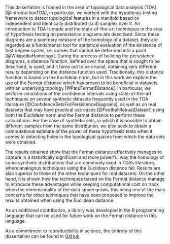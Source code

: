 
This dissertation is framed in the area of topological data analysis (TDA) [@IntroductionTDA], in particular, we worked with the hypothesis testing framework to detect topological features in a manifold based on independent and identically distributed (i.i.d) samples over it. An introduction to TDA is made and the state-of-the-art techniques in the area of ​​hypothesis testing on persistence diagrams are described. Since these diagrams are a summary measure of the homology of a dataset, they are regarded as a fundamental tool for statistical evaluation of the existence of first degree cycles, i.e. curves that cannot be deformed into a point [@WikipediaHomology]. During the process of building the persistence diagrams, a distance function, defined over the space that is sought to be described, is used, and it turns out to be crucial, obtaining very different results depending on the distance function used. Traditionally, this distance function is based on the Euclidean norm, but in this work we explore the use of the *Fermat distance* which has proven to be beneficial in datasets with an underlying topology [@PatuFermatDistance]. In particular, we perform simulations of the confidence intervals using state-of-the-art techniques on several synthetic datasets frequently used in the TDA literature [@ConfidenceSetsForPersistenceDiagrams], as well as on real datasets that may have practical use cases [@FootballRobustDataset] using both the Euclidean norm and the Fermat distance to perform these calculations. For the case of synthetic sets, in which it is possible to obtain different samples from the same distribution, we also seek to obtain a computational estimate of the power of these hypothesis tests when it comes to detecting holes in the topological spaces from which the data sets were obtained.

The results obtained show that the Fermat distance effectively manages to capture in a statistically significant and more powerful way the homology of some synthetic distributions that are commonly used in TDA's literature, where analogous techniques using the Euclidean distance fail. Results are also superior to those of the other techniques for real datasets. On the other hand, it is shown how the techniques based on the Fermat distance manage to introduce these advantages while keeping computational cost on track when the dimensionality of the data space grows, this being one of the main concerns for other techniques that have been proposed to improve the results obtained when using the Euclidean distance.

As an additional contribution, a library was developed in the R programming language that can be used for future work on the Fermat distance in this language.

As a commitment to reproducibility in science, the entirety of this dissertation can be found in [GitHub](https://github.com/diegobatt/pytesis-memfce)


\begin{flushleft}
\vfill

DIRECTOR'S SIGNATURE \hfill STUDENT'S SIGNATURE
\end{flushleft}
